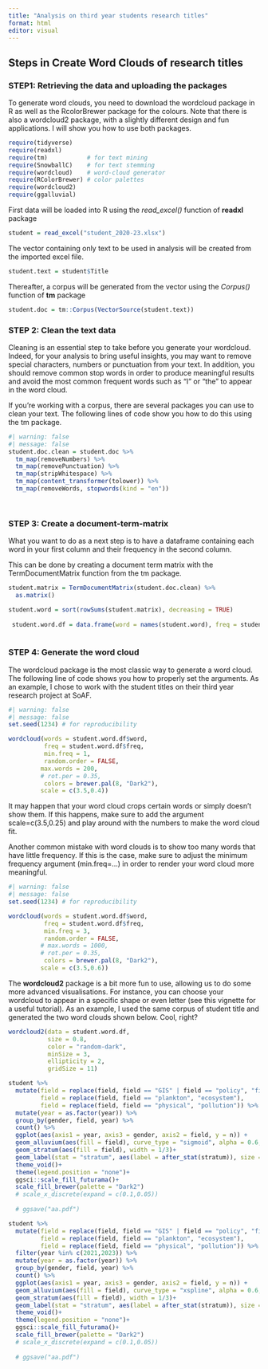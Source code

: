 ```yaml
---
title: "Analysis on third year students research titles"
format: html
editor: visual
---
```



## Steps in Create Word Clouds of research titles

### STEP1: Retrieving the data and uploading the packages

To generate word clouds, you need to download the wordcloud package in R as well as the RcolorBrewer package for the colours. Note that there is also a wordcloud2 package, with a slightly different design and fun applications. I will show you how to use both packages.

```r
require(tidyverse)
require(readxl)
require(tm)           # for text mining
require(SnowballC)    # for text stemming
require(wordcloud)    # word-cloud generator
require(RColorBrewer) # color palettes
require(wordcloud2)
require(ggalluvial)
```


First  data will be loaded into R using the *read_excel()* function of **readxl** package

```r
student = read_excel("student_2020-23.xlsx")
```

The vector containing only text to be used in analysis will be created from the imported excel file.

```r
student.text = student$Title 
```

Thereafter, a corpus will be generated from the vector using the *Corpus()* function of **tm** package

```r
student.doc = tm::Corpus(VectorSource(student.text))
```

### STEP 2: Clean the text data

Cleaning is an essential step to take before you generate your wordcloud. Indeed, for your analysis to bring useful insights, you may want to remove special characters, numbers or punctuation from your text. In addition, you should remove common stop words in order to produce meaningful results and avoid the most common frequent words such as “I” or “the” to appear in the word cloud.

If you’re working with a corpus, there are several packages you can use to clean your text. The following lines of code show you how to do this using the tm package.

```r
#| warning: false
#| message: false
student.doc.clean = student.doc %>% 
  tm_map(removeNumbers) %>% 
  tm_map(removePunctuation) %>% 
  tm_map(stripWhitespace) %>% 
  tm_map(content_transformer(tolower)) %>% 
  tm_map(removeWords, stopwords(kind = "en"))

 
```

### STEP 3: Create a document-term-matrix

What you want to do as a next step is to have a dataframe containing each word in your first column and their frequency in the second column.

This can be done by creating a document term matrix with the TermDocumentMatrix function from the tm package.

```r
student.matrix = TermDocumentMatrix(student.doc.clean) %>% 
  as.matrix()

student.word = sort(rowSums(student.matrix), decreasing = TRUE)
     
 student.word.df = data.frame(word = names(student.word), freq = student.word)
  
```

### STEP 4: Generate the word cloud
The wordcloud package is the most classic way to generate a word cloud. The following line of code shows you how to properly set the arguments. As an example, I chose to work with the student titles on their third year research project at SoAF.

```r
#| warning: false
#| message: false
set.seed(1234) # for reproducibility

wordcloud(words = student.word.df$word, 
          freq = student.word.df$freq, 
          min.freq = 1,
          random.order = FALSE, 
         max.words = 200,
         # rot.per = 0.35,
          colors = brewer.pal(8, "Dark2"),
         scale = c(3.5,0.4))
```

It may happen that your word cloud crops certain words or simply doesn’t show them. If this happens, make sure to add the argument scale=c(3.5,0.25) and play around with the numbers to make the word cloud fit.

Another common mistake with word clouds is to show too many words that have little frequency. If this is the case, make sure to adjust the minimum frequency argument (min.freq=…) in order to render your word cloud more meaningful.



```r
#| warning: false
#| message: false
set.seed(1234) # for reproducibility

wordcloud(words = student.word.df$word, 
          freq = student.word.df$freq, 
          min.freq = 3,
          random.order = FALSE, 
         # max.words = 1000,
         # rot.per = 0.35,
          colors = brewer.pal(8, "Dark2"), 
         scale = c(3.5,0.6))
```


The **wordcloud2** package is a bit more fun to use, allowing us to do some more advanced visualisations. For instance, you can choose your wordcloud to appear in a specific shape or even letter (see this vignette for a useful tutorial). As an example, I used the same corpus of student title and generated the two word clouds shown below. Cool, right?

```r
wordcloud2(data = student.word.df, 
           size = 0.8, 
           color = "random-dark",
           minSize = 3,
           ellipticity = 2,
           gridSize = 11)
```

```r
student %>% 
  mutate(field = replace(field, field == "GIS" | field == "policy", "fishery"),
         field = replace(field, field == "plankton", "ecosystem"),
         field = replace(field, field == "physical", "pollution")) %>% 
  mutate(year = as.factor(year)) %>% 
  group_by(gender, field, year) %>% 
  count() %>% 
  ggplot(aes(axis1 = year, axis3 = gender, axis2 = field, y = n)) +
  geom_alluvium(aes(fill = field), curve_type = "sigmoid", alpha = 0.6, width = 1/3)+
  geom_stratum(aes(fill = field), width = 1/3)+
  geom_label(stat = "stratum", aes(label = after_stat(stratum)), size = 3, alpha = 0.6)+
  theme_void()+
  theme(legend.position = "none")+
  ggsci::scale_fill_futurama()+
  scale_fill_brewer(palette = "Dark2")
  # scale_x_discrete(expand = c(0.1,0.05))
  
  # ggsave("aa.pdf")
```


```r
student %>% 
  mutate(field = replace(field, field == "GIS" | field == "policy", "fishery"),
         field = replace(field, field == "plankton", "ecosystem"),
         field = replace(field, field == "physical", "pollution")) %>% 
  filter(year %in% c(2021,2023)) %>% 
  mutate(year = as.factor(year)) %>% 
  group_by(gender, field, year) %>% 
  count() %>% 
  ggplot(aes(axis1 = year, axis3 = gender, axis2 = field, y = n)) +
  geom_alluvium(aes(fill = field), curve_type = "xspline", alpha = 0.6, width = 1/3)+
  geom_stratum(aes(fill = field), width = 1/3)+
  geom_label(stat = "stratum", aes(label = after_stat(stratum)), size = 3, alpha = 0.6)+
  theme_void()+
  theme(legend.position = "none")+
  ggsci::scale_fill_futurama()+
  scale_fill_brewer(palette = "Dark2")
  # scale_x_discrete(expand = c(0.1,0.05))
  
  # ggsave("aa.pdf")
```

